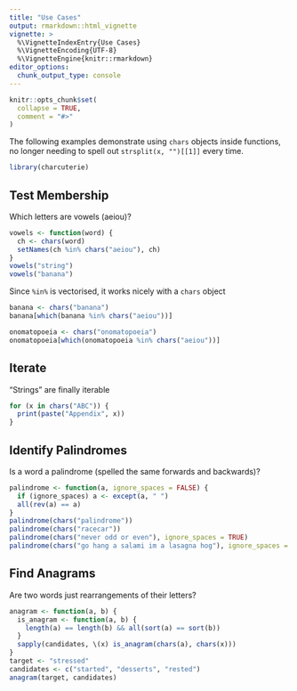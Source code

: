 ```yaml
---
title: "Use Cases"
output: rmarkdown::html_vignette
vignette: >
  %\VignetteIndexEntry{Use Cases}
  %\VignetteEncoding{UTF-8}
  %\VignetteEngine{knitr::rmarkdown}
editor_options: 
  chunk_output_type: console
---
```


```r
knitr::opts_chunk$set(
  collapse = TRUE,
  comment = "#>"
)
```

The following examples demonstrate using `chars` objects inside functions, no 
longer needing to spell out `strsplit(x, "")[[1]]` every time. 

```r
library(charcuterie)
```

## Test Membership

Which letters are vowels (aeiou)?

```r
vowels <- function(word) {
  ch <- chars(word)
  setNames(ch %in% chars("aeiou"), ch)
}
vowels("string")
vowels("banana")
```

Since `%in%` is vectorised, it works nicely with a `chars` object

```r
banana <- chars("banana")
banana[which(banana %in% chars("aeiou"))]

onomatopoeia <- chars("onomatopoeia")
onomatopoeia[which(onomatopoeia %in% chars("aeiou"))]
```

## Iterate

"Strings" are finally iterable 

```r
for (x in chars("ABC")) {
  print(paste("Appendix", x))
}
```

## Identify Palindromes

Is a word a palindrome (spelled the same forwards and backwards)?

```r
palindrome <- function(a, ignore_spaces = FALSE) {
  if (ignore_spaces) a <- except(a, " ")
  all(rev(a) == a)
}
palindrome(chars("palindrome"))
palindrome(chars("racecar"))
palindrome(chars("never odd or even"), ignore_spaces = TRUE)
palindrome(chars("go hang a salami im a lasagna hog"), ignore_spaces = TRUE)
```

## Find Anagrams

Are two words just rearrangements of their letters?

```r
anagram <- function(a, b) {
  is_anagram <- function(a, b) {
    length(a) == length(b) && all(sort(a) == sort(b))
  }
  sapply(candidates, \(x) is_anagram(chars(a), chars(x)))
}
target <- "stressed"
candidates <- c("started", "desserts", "rested")
anagram(target, candidates)
```
